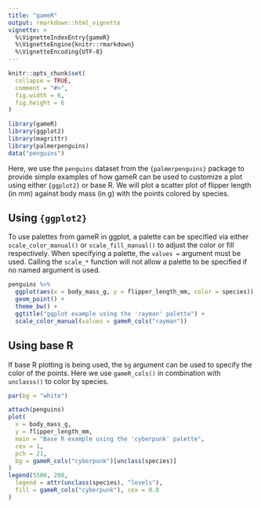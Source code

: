 ```yaml
---
title: "gameR"
output: rmarkdown::html_vignette
vignette: >
  %\VignetteIndexEntry{gameR}
  %\VignetteEngine{knitr::rmarkdown}
  %\VignetteEncoding{UTF-8}
---
```


```R
knitr::opts_chunk$set(
  collapse = TRUE,
  comment = "#>",
  fig.width = 6,
  fig.height = 6
)
```

```R
library(gameR)
library(ggplot2)
library(magrittr)
library(palmerpenguins)
data("penguins")
```

Here, we use the `penguins` dataset from the `{palmerpenguins}` package to 
provide simple examples of how gameR can be used to customize a plot using
either `{ggplot2}` or base R. We will plot a scatter plot of flipper length (in
mm) against body mass (in g) with the points colored by species.  

## Using `{ggplot2}`

To use palettes from gameR in ggplot, a palette can be specified via either
`scale_color_manual()` or `scale_fill_manual()` to adjust the color or fill
respectively. When specifying a palette, the `values =` argument must be used.
Calling the `scale_*` function will not allow a palette to be specified if
no named argument is used. 

```R
penguins %>%
  ggplot(aes(x = body_mass_g, y = flipper_length_mm, color = species)) +
  geom_point() +
  theme_bw() +
  ggtitle("ggplot example using the 'rayman' palette") +
  scale_color_manual(values = gameR_cols("rayman"))
```

## Using base R

If base R plotting is being used, the `bg` argument can be used to specify the
color of the points. Here we use `gameR_cols()` in combination with `unclasss()`
to color by species.   

```R
par(bg = "white")

attach(penguins)
plot(
  x = body_mass_g,
  y = flipper_length_mm,
  main = "Base R example using the 'cyberpunk' palette",
  cex = 1,
  pch = 21,
  bg = gameR_cols("cyberpunk")[unclass(species)]
)
legend(5500, 200,
  legend = attr(unclass(species), "levels"),
  fill = gameR_cols("cyberpunk"), cex = 0.8
)
```
